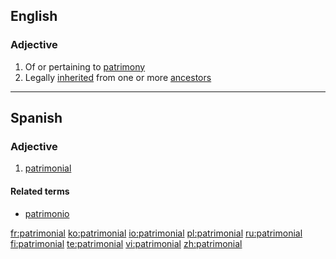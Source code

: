 ==English==

===Adjective===
{{en-adj|-}}

# Of or pertaining to [[patrimony]]
# Legally [[inherited]] from one or more [[ancestor]]s

----

==Spanish==

===Adjective===
{{es-adj|pl=patrimoniales}}

# [[#English|patrimonial]]

====Related terms====
*[[patrimonio]]

[[fr:patrimonial]]
[[ko:patrimonial]]
[[io:patrimonial]]
[[pl:patrimonial]]
[[ru:patrimonial]]
[[fi:patrimonial]]
[[te:patrimonial]]
[[vi:patrimonial]]
[[zh:patrimonial]]